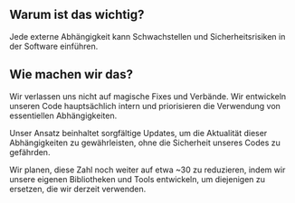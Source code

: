 
## Warum ist das wichtig?

<div className="h-2"/>

Jede externe Abhängigkeit kann Schwachstellen und Sicherheitsrisiken in der Software einführen.

<div className="h-8"/>

<ThreeChart />

<div className="h-8"/>

## Wie machen wir das?

<div className="h-2"/>

Wir verlassen uns nicht auf magische Fixes und Verbände. Wir entwickeln unseren Code hauptsächlich intern und priorisieren die Verwendung von essentiellen Abhängigkeiten.

<div className="h-2"/>

Unser Ansatz beinhaltet sorgfältige Updates, um die Aktualität dieser Abhängigkeiten zu gewährleisten, ohne die Sicherheit unseres Codes zu gefährden.

<div className="h-2"/>

Wir planen, diese Zahl noch weiter auf etwa ~30 zu reduzieren, indem wir unsere eigenen Bibliotheken und Tools entwickeln, um diejenigen zu ersetzen, die wir derzeit verwenden.

